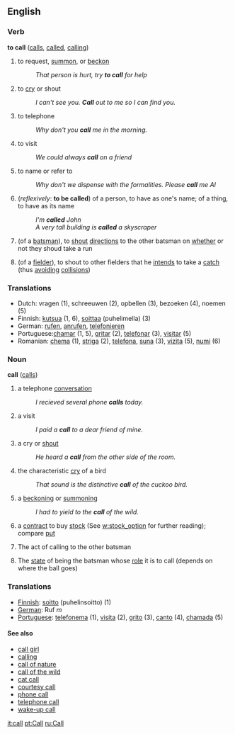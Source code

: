 ==English==
===Verb===
'''to call'''  ([[calls]], [[called]], [[calling]])

# to request, [[summon]], or [[beckon]]
#: ''That person is hurt, try '''to call''' for help''
# to [[cry]] or shout
#: ''I can't see you. '''Call''' out to me so I can find you.''
# to telephone
#: ''Why don't you '''call''' me in the morning.''
# to visit
#: ''We could always '''call''' on a friend''
# to name or refer to
#: ''Why don't we dispense with the formalities. Please '''call''' me Al''
# (''reflexively'': '''to be called''') of a person, to have as one's name; of a thing, to have as its name
#: ''I'm '''called''' John''
#: ''A very tall building is '''called''' a skyscraper''
#{{Cricket}} (of a [[batsman]]), to [[shout]] [[directions]] to the other batsman on [[whether]] or not they shoud take a run
#{{Cricket}} (of a [[fielder]]), to shout to other fielders that he [[intend]]s to take a [[catch]] (thus [[avoid]]ing [[collision]]s)

===Translations===
*Dutch: vragen (1), schreeuwen (2), opbellen (3), bezoeken (4), noemen (5)
*Finnish: [[kutsua]] (1, 6), [[soittaa]] (puhelimella) (3)
*German: [[rufen]], [[anrufen]], [[telefonieren]]
*Portuguese:[[chamar]] (1, 5), [[gritar]] (2), [[telefonar]] (3), [[visitar]] (5)
*Romanian: [[chema]] (1), [[striga]] (2), [[telefona]], [[suna]] (3), [[vizita]] (5), [[numi]] (6)
===Noun===
'''call'''  ([[calls]])
# a telephone [[conversation]]
#: ''I recieved several phone '''calls''' today.''
# a visit
#: ''I paid a '''call''' to a dear friend of mine.''
# a cry or [[shout]]
#: ''He heard a '''call''' from the other side of the room.''
# the characteristic [[cry]] of a bird
#: ''That sound is the distinctive '''call''' of the cuckoo bird.''
# a [[beckon]]ing or [[summon]]ing
#: ''I had to yield to the '''call''' of the wild.''
# a [[contract]] to buy [[stock]] (See [[w:stock_option]] for further reading); compare [[put]]
#{{Cricket}} The act of calling to the other batsman
#{{Cricket}} The [[state]] of being the batsman whose [[role]] it is to call (depends on where the ball goes)

===Translations===

*[[Finnish]]: [[soitto]] (puhelinsoitto) (1)
*[[German]]: Ruf ''m''
*[[Portuguese]]: [[telefonema]] (1), [[visita]] (2), [[grito]] (3), [[canto]] (4), [[chamada]] (5)

====See also====
*[[call girl]]
*[[calling]]
*[[call of nature]]
*[[call of the wild]]
*[[cat call]]
*[[courtesy call]]
*[[phone call]]
*[[telephone call]]
*[[wake-up call]]

[[it:call]]
[[pt:Call]]
[[ru:Call]]